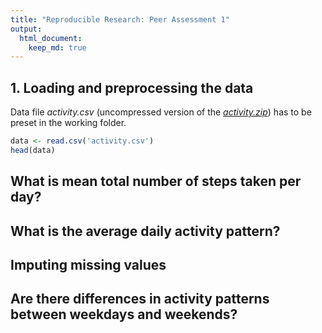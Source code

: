 ```yaml
---
title: "Reproducible Research: Peer Assessment 1"
output: 
  html_document:
    keep_md: true
---
```



## 1. Loading and preprocessing the data 
Data file *activity.csv* (uncompressed version of the *[activity.zip](https://d396qusza40orc.cloudfront.net/repdata%2Fdata%2Factivity.zip)*) has to be preset in the working folder. 
```r
data <- read.csv('activity.csv')
head(data)
```

## What is mean total number of steps taken per day?



## What is the average daily activity pattern?



## Imputing missing values



## Are there differences in activity patterns between weekdays and weekends?
